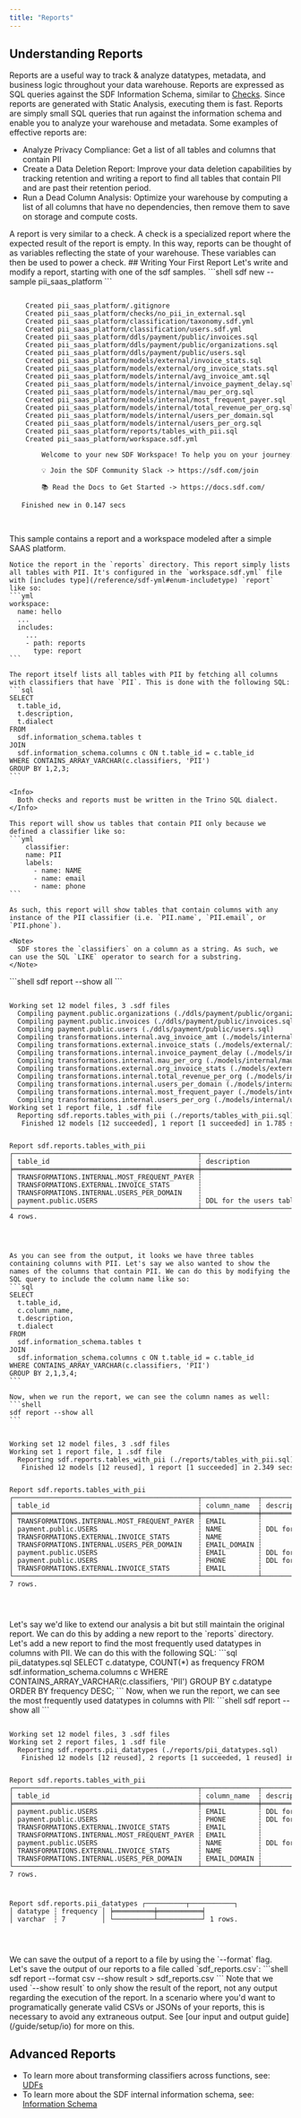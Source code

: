 ```yaml
---
title: "Reports"
---
```


## Understanding Reports
Reports are a useful way to track & analyze datatypes, metadata, and business logic throughout your data warehouse. Reports are expressed as SQL queries against the SDF Information Schema, similar to [Checks](/guide/data-quality/checks). Since reports are generated with Static Analysis, executing them is fast.
Reports are simply small SQL queries that run against the information schema and enable you to analyze your warehouse and metadata. Some examples of effective reports are:

 - Analyze Privacy Compliance: Get a list of all tables and columns that contain PII
 - Create a Data Deletion Report: Improve your data deletion capabilities by tracking retention and writing a report to find all tables that contain PII and are past their retention period.
 - Run a Dead Column Analysis: Optimize your warehouse by computing a list of all columns that have no dependencies, then remove them to save on storage and compute costs.
<Note>
  A report is very similar to a check. A check is a specialized report where the expected result of the report is empty.
  In this way, reports can be thought of as variables reflecting the state of your warehouse. These variables can then be used to power a check. 
</Note>
## Writing Your First Report
Let's write and modify a report, starting with one of the sdf samples.

<Steps>
  <Step title="Create a new SDF Project">
    ```shell
    sdf new --sample pii_saas_platform
    ```

<div className="bg-[#0F1117] dark:bg-codeblock rounded-xl dark:ring-1 dark:ring-gray-800/50 relative">
<pre style={{ fontFamily: 'monospace', backgroundColor: 'transparent' }} className='language-shell'>
<code className='language-shell'>
&nbsp;&nbsp;&nbsp;&nbsp;Created&nbsp;pii_saas_platform/.gitignore
&nbsp;&nbsp;&nbsp;&nbsp;Created&nbsp;pii_saas_platform/checks/no_pii_in_external.sql
&nbsp;&nbsp;&nbsp;&nbsp;Created&nbsp;pii_saas_platform/classification/taxonomy.sdf.yml
&nbsp;&nbsp;&nbsp;&nbsp;Created&nbsp;pii_saas_platform/classification/users.sdf.yml
&nbsp;&nbsp;&nbsp;&nbsp;Created&nbsp;pii_saas_platform/ddls/payment/public/invoices.sql
&nbsp;&nbsp;&nbsp;&nbsp;Created&nbsp;pii_saas_platform/ddls/payment/public/organizations.sql
&nbsp;&nbsp;&nbsp;&nbsp;Created&nbsp;pii_saas_platform/ddls/payment/public/users.sql
&nbsp;&nbsp;&nbsp;&nbsp;Created&nbsp;pii_saas_platform/models/external/invoice_stats.sql
&nbsp;&nbsp;&nbsp;&nbsp;Created&nbsp;pii_saas_platform/models/external/org_invoice_stats.sql
&nbsp;&nbsp;&nbsp;&nbsp;Created&nbsp;pii_saas_platform/models/internal/avg_invoice_amt.sql
&nbsp;&nbsp;&nbsp;&nbsp;Created&nbsp;pii_saas_platform/models/internal/invoice_payment_delay.sql
&nbsp;&nbsp;&nbsp;&nbsp;Created&nbsp;pii_saas_platform/models/internal/mau_per_org.sql
&nbsp;&nbsp;&nbsp;&nbsp;Created&nbsp;pii_saas_platform/models/internal/most_frequent_payer.sql
&nbsp;&nbsp;&nbsp;&nbsp;Created&nbsp;pii_saas_platform/models/internal/total_revenue_per_org.sql
&nbsp;&nbsp;&nbsp;&nbsp;Created&nbsp;pii_saas_platform/models/internal/users_per_domain.sql
&nbsp;&nbsp;&nbsp;&nbsp;Created&nbsp;pii_saas_platform/models/internal/users_per_org.sql
&nbsp;&nbsp;&nbsp;&nbsp;Created&nbsp;pii_saas_platform/reports/tables_with_pii.sql
&nbsp;&nbsp;&nbsp;&nbsp;Created&nbsp;pii_saas_platform/workspace.sdf.yml
&nbsp;
&nbsp;&nbsp;&nbsp;&nbsp;&nbsp;&nbsp;&nbsp;&nbsp;Welcome&nbsp;to&nbsp;your&nbsp;new&nbsp;SDF&nbsp;Workspace!&nbsp;To&nbsp;help&nbsp;you&nbsp;on&nbsp;your&nbsp;journey:
&nbsp;&nbsp;&nbsp;&nbsp;&nbsp;&nbsp;&nbsp;&nbsp;
&nbsp;&nbsp;&nbsp;&nbsp;&nbsp;&nbsp;&nbsp;&nbsp;💡&nbsp;Join&nbsp;the&nbsp;SDF&nbsp;Community&nbsp;Slack&nbsp;&#45;&gt;&nbsp;https://sdf.com/join&nbsp;
&nbsp;&nbsp;&nbsp;&nbsp;&nbsp;&nbsp;&nbsp;&nbsp;
&nbsp;&nbsp;&nbsp;&nbsp;&nbsp;&nbsp;&nbsp;&nbsp;📚&nbsp;Read&nbsp;the&nbsp;Docs&nbsp;to&nbsp;Get&nbsp;Started&nbsp;&#45;&gt;&nbsp;https://docs.sdf.com/
&nbsp;&nbsp;&nbsp;&nbsp;&nbsp;&nbsp;&nbsp;&nbsp;
&nbsp;&nbsp;&nbsp;Finished&nbsp;new&nbsp;in&nbsp;0.147&nbsp;secs

</code>
</pre>
</div>
    This sample contains a report and a workspace modeled after a simple SAAS platform.

    Notice the report in the `reports` directory. This report simply lists all tables with PII. It's configured in the `workspace.sdf.yml` file with [includes type](/reference/sdf-yml#enum-includetype) `report` like so:
    ```yml
    workspace:
      name: hello
      ...
      includes:
        ...
        - path: reports
          type: report
    ```

    The report itself lists all tables with PII by fetching all columns with classifiers that have `PII`. This is done with the following SQL:
    ```sql
    SELECT 
      t.table_id, 
      t.description, 
      t.dialect
    FROM 
      sdf.information_schema.tables t
    JOIN 
      sdf.information_schema.columns c ON t.table_id = c.table_id
    WHERE CONTAINS_ARRAY_VARCHAR(c.classifiers, 'PII')
    GROUP BY 1,2,3;
    ```

    <Info>
      Both checks and reports must be written in the Trino SQL dialect.
    </Info>

    This report will show us tables that contain PII only because we defined a classifier like so:
    ```yml
        classifier:
        name: PII
        labels: 
          - name: NAME
          - name: email
          - name: phone
    ```

    As such, this report will show tables that contain columns with any instance of the PII classifier (i.e. `PII.name`, `PII.email`, or `PII.phone`).

    <Note>
      SDF stores the `classifiers` on a column as a string. As such, we can use the SQL `LIKE` operator to search for a substring.
    </Note>
  </Step>
  <Step title="Run & Modify a Report">
    ```shell
    sdf report --show all
    ```

<div className="bg-[#0F1117] dark:bg-codeblock rounded-xl dark:ring-1 dark:ring-gray-800/50 relative">
<pre style={{ fontFamily: 'monospace', backgroundColor: 'transparent' }} className='language-shell'>
<code className='language-shell'>
Working&nbsp;set&nbsp;12&nbsp;model&nbsp;files,&nbsp;3&nbsp;.sdf&nbsp;files
&nbsp;&nbsp;Compiling&nbsp;payment.public.organizations&nbsp;(./ddls/payment/public/organizations.sql)
&nbsp;&nbsp;Compiling&nbsp;payment.public.invoices&nbsp;(./ddls/payment/public/invoices.sql)
&nbsp;&nbsp;Compiling&nbsp;payment.public.users&nbsp;(./ddls/payment/public/users.sql)
&nbsp;&nbsp;Compiling&nbsp;transformations.internal.avg_invoice_amt&nbsp;(./models/internal/avg_invoice_amt.sql)
&nbsp;&nbsp;Compiling&nbsp;transformations.external.invoice_stats&nbsp;(./models/external/invoice_stats.sql)
&nbsp;&nbsp;Compiling&nbsp;transformations.internal.invoice_payment_delay&nbsp;(./models/internal/invoice_payment_delay.sql)
&nbsp;&nbsp;Compiling&nbsp;transformations.internal.mau_per_org&nbsp;(./models/internal/mau_per_org.sql)
&nbsp;&nbsp;Compiling&nbsp;transformations.external.org_invoice_stats&nbsp;(./models/external/org_invoice_stats.sql)
&nbsp;&nbsp;Compiling&nbsp;transformations.internal.total_revenue_per_org&nbsp;(./models/internal/total_revenue_per_org.sql)
&nbsp;&nbsp;Compiling&nbsp;transformations.internal.users_per_domain&nbsp;(./models/internal/users_per_domain.sql)
&nbsp;&nbsp;Compiling&nbsp;transformations.internal.most_frequent_payer&nbsp;(./models/internal/most_frequent_payer.sql)
&nbsp;&nbsp;Compiling&nbsp;transformations.internal.users_per_org&nbsp;(./models/internal/users_per_org.sql)
Working&nbsp;set&nbsp;1&nbsp;report&nbsp;file,&nbsp;1&nbsp;.sdf&nbsp;file
&nbsp;&nbsp;Reporting&nbsp;sdf.reports.tables_with_pii&nbsp;(./reports/tables_with_pii.sql)
&nbsp;&nbsp;&nbsp;Finished&nbsp;12&nbsp;models&nbsp;[12&nbsp;succeeded],&nbsp;1&nbsp;report&nbsp;[1&nbsp;succeeded]&nbsp;in&nbsp;1.785&nbsp;secs

Report&nbsp;sdf.reports.tables_with_pii
┌──────────────────────────────────────────────┬─────────────────────────┬───────────┐
│&nbsp;table_id&nbsp;&nbsp;&nbsp;&nbsp;&nbsp;&nbsp;&nbsp;&nbsp;&nbsp;&nbsp;&nbsp;&nbsp;&nbsp;&nbsp;&nbsp;&nbsp;&nbsp;&nbsp;&nbsp;&nbsp;&nbsp;&nbsp;&nbsp;&nbsp;&nbsp;&nbsp;&nbsp;&nbsp;&nbsp;&nbsp;&nbsp;&nbsp;&nbsp;&nbsp;&nbsp;&nbsp;&nbsp;┆&nbsp;description&nbsp;&nbsp;&nbsp;&nbsp;&nbsp;&nbsp;&nbsp;&nbsp;&nbsp;&nbsp;&nbsp;&nbsp;&nbsp;┆&nbsp;dialect&nbsp;&nbsp;&nbsp;│
╞══════════════════════════════════════════════╪═════════════════════════╪═══════════╡
│&nbsp;TRANSFORMATIONS.INTERNAL.MOST_FREQUENT_PAYER&nbsp;┆&nbsp;&nbsp;&nbsp;&nbsp;&nbsp;&nbsp;&nbsp;&nbsp;&nbsp;&nbsp;&nbsp;&nbsp;&nbsp;&nbsp;&nbsp;&nbsp;&nbsp;&nbsp;&nbsp;&nbsp;&nbsp;&nbsp;&nbsp;&nbsp;&nbsp;┆&nbsp;snowflake&nbsp;│
│&nbsp;TRANSFORMATIONS.EXTERNAL.INVOICE_STATS&nbsp;&nbsp;&nbsp;&nbsp;&nbsp;&nbsp;&nbsp;┆&nbsp;&nbsp;&nbsp;&nbsp;&nbsp;&nbsp;&nbsp;&nbsp;&nbsp;&nbsp;&nbsp;&nbsp;&nbsp;&nbsp;&nbsp;&nbsp;&nbsp;&nbsp;&nbsp;&nbsp;&nbsp;&nbsp;&nbsp;&nbsp;&nbsp;┆&nbsp;snowflake&nbsp;│
│&nbsp;TRANSFORMATIONS.INTERNAL.USERS_PER_DOMAIN&nbsp;&nbsp;&nbsp;&nbsp;┆&nbsp;&nbsp;&nbsp;&nbsp;&nbsp;&nbsp;&nbsp;&nbsp;&nbsp;&nbsp;&nbsp;&nbsp;&nbsp;&nbsp;&nbsp;&nbsp;&nbsp;&nbsp;&nbsp;&nbsp;&nbsp;&nbsp;&nbsp;&nbsp;&nbsp;┆&nbsp;snowflake&nbsp;│
│&nbsp;payment.public.USERS&nbsp;&nbsp;&nbsp;&nbsp;&nbsp;&nbsp;&nbsp;&nbsp;&nbsp;&nbsp;&nbsp;&nbsp;&nbsp;&nbsp;&nbsp;&nbsp;&nbsp;&nbsp;&nbsp;&nbsp;&nbsp;&nbsp;&nbsp;&nbsp;&nbsp;┆&nbsp;DDL&nbsp;for&nbsp;the&nbsp;users&nbsp;table&nbsp;┆&nbsp;snowflake&nbsp;│
└──────────────────────────────────────────────┴─────────────────────────┴───────────┘
4&nbsp;rows.

</code>
</pre>
</div>

    As you can see from the output, it looks we have three tables containing columns with PII. Let's say we also wanted to show the names of the columns that contain PII. We can do this by modifying the SQL query to include the column name like so:
    ```sql
    SELECT 
      t.table_id, 
      c.column_name,
      t.description, 
      t.dialect
    FROM 
      sdf.information_schema.tables t
    JOIN 
      sdf.information_schema.columns c ON t.table_id = c.table_id
    WHERE CONTAINS_ARRAY_VARCHAR(c.classifiers, 'PII')
    GROUP BY 2,1,3,4;
    ```

    Now, when we run the report, we can see the column names as well:
    ```shell
    sdf report --show all
    ```
<div className="bg-[#0F1117] dark:bg-codeblock rounded-xl dark:ring-1 dark:ring-gray-800/50 relative">
<pre style={{ fontFamily: 'monospace', backgroundColor: 'transparent' }} className='language-shell'>
<code className='language-shell'>
Working&nbsp;set&nbsp;12&nbsp;model&nbsp;files,&nbsp;3&nbsp;.sdf&nbsp;files
Working&nbsp;set&nbsp;1&nbsp;report&nbsp;file,&nbsp;1&nbsp;.sdf&nbsp;file
&nbsp;&nbsp;Reporting&nbsp;sdf.reports.tables_with_pii&nbsp;(./reports/tables_with_pii.sql)
&nbsp;&nbsp;&nbsp;Finished&nbsp;12&nbsp;models&nbsp;[12&nbsp;reused],&nbsp;1&nbsp;report&nbsp;[1&nbsp;succeeded]&nbsp;in&nbsp;2.349&nbsp;secs

Report&nbsp;sdf.reports.tables_with_pii
┌──────────────────────────────────────────────┬──────────────┬─────────────────────────┬───────────┐
│&nbsp;table_id&nbsp;&nbsp;&nbsp;&nbsp;&nbsp;&nbsp;&nbsp;&nbsp;&nbsp;&nbsp;&nbsp;&nbsp;&nbsp;&nbsp;&nbsp;&nbsp;&nbsp;&nbsp;&nbsp;&nbsp;&nbsp;&nbsp;&nbsp;&nbsp;&nbsp;&nbsp;&nbsp;&nbsp;&nbsp;&nbsp;&nbsp;&nbsp;&nbsp;&nbsp;&nbsp;&nbsp;&nbsp;┆&nbsp;column_name&nbsp;&nbsp;┆&nbsp;description&nbsp;&nbsp;&nbsp;&nbsp;&nbsp;&nbsp;&nbsp;&nbsp;&nbsp;&nbsp;&nbsp;&nbsp;&nbsp;┆&nbsp;dialect&nbsp;&nbsp;&nbsp;│
╞══════════════════════════════════════════════╪══════════════╪═════════════════════════╪═══════════╡
│&nbsp;TRANSFORMATIONS.INTERNAL.MOST_FREQUENT_PAYER&nbsp;┆&nbsp;EMAIL&nbsp;&nbsp;&nbsp;&nbsp;&nbsp;&nbsp;&nbsp;&nbsp;┆&nbsp;&nbsp;&nbsp;&nbsp;&nbsp;&nbsp;&nbsp;&nbsp;&nbsp;&nbsp;&nbsp;&nbsp;&nbsp;&nbsp;&nbsp;&nbsp;&nbsp;&nbsp;&nbsp;&nbsp;&nbsp;&nbsp;&nbsp;&nbsp;&nbsp;┆&nbsp;snowflake&nbsp;│
│&nbsp;payment.public.USERS&nbsp;&nbsp;&nbsp;&nbsp;&nbsp;&nbsp;&nbsp;&nbsp;&nbsp;&nbsp;&nbsp;&nbsp;&nbsp;&nbsp;&nbsp;&nbsp;&nbsp;&nbsp;&nbsp;&nbsp;&nbsp;&nbsp;&nbsp;&nbsp;&nbsp;┆&nbsp;NAME&nbsp;&nbsp;&nbsp;&nbsp;&nbsp;&nbsp;&nbsp;&nbsp;&nbsp;┆&nbsp;DDL&nbsp;for&nbsp;the&nbsp;users&nbsp;table&nbsp;┆&nbsp;snowflake&nbsp;│
│&nbsp;TRANSFORMATIONS.EXTERNAL.INVOICE_STATS&nbsp;&nbsp;&nbsp;&nbsp;&nbsp;&nbsp;&nbsp;┆&nbsp;NAME&nbsp;&nbsp;&nbsp;&nbsp;&nbsp;&nbsp;&nbsp;&nbsp;&nbsp;┆&nbsp;&nbsp;&nbsp;&nbsp;&nbsp;&nbsp;&nbsp;&nbsp;&nbsp;&nbsp;&nbsp;&nbsp;&nbsp;&nbsp;&nbsp;&nbsp;&nbsp;&nbsp;&nbsp;&nbsp;&nbsp;&nbsp;&nbsp;&nbsp;&nbsp;┆&nbsp;snowflake&nbsp;│
│&nbsp;TRANSFORMATIONS.INTERNAL.USERS_PER_DOMAIN&nbsp;&nbsp;&nbsp;&nbsp;┆&nbsp;EMAIL_DOMAIN&nbsp;┆&nbsp;&nbsp;&nbsp;&nbsp;&nbsp;&nbsp;&nbsp;&nbsp;&nbsp;&nbsp;&nbsp;&nbsp;&nbsp;&nbsp;&nbsp;&nbsp;&nbsp;&nbsp;&nbsp;&nbsp;&nbsp;&nbsp;&nbsp;&nbsp;&nbsp;┆&nbsp;snowflake&nbsp;│
│&nbsp;payment.public.USERS&nbsp;&nbsp;&nbsp;&nbsp;&nbsp;&nbsp;&nbsp;&nbsp;&nbsp;&nbsp;&nbsp;&nbsp;&nbsp;&nbsp;&nbsp;&nbsp;&nbsp;&nbsp;&nbsp;&nbsp;&nbsp;&nbsp;&nbsp;&nbsp;&nbsp;┆&nbsp;EMAIL&nbsp;&nbsp;&nbsp;&nbsp;&nbsp;&nbsp;&nbsp;&nbsp;┆&nbsp;DDL&nbsp;for&nbsp;the&nbsp;users&nbsp;table&nbsp;┆&nbsp;snowflake&nbsp;│
│&nbsp;payment.public.USERS&nbsp;&nbsp;&nbsp;&nbsp;&nbsp;&nbsp;&nbsp;&nbsp;&nbsp;&nbsp;&nbsp;&nbsp;&nbsp;&nbsp;&nbsp;&nbsp;&nbsp;&nbsp;&nbsp;&nbsp;&nbsp;&nbsp;&nbsp;&nbsp;&nbsp;┆&nbsp;PHONE&nbsp;&nbsp;&nbsp;&nbsp;&nbsp;&nbsp;&nbsp;&nbsp;┆&nbsp;DDL&nbsp;for&nbsp;the&nbsp;users&nbsp;table&nbsp;┆&nbsp;snowflake&nbsp;│
│&nbsp;TRANSFORMATIONS.EXTERNAL.INVOICE_STATS&nbsp;&nbsp;&nbsp;&nbsp;&nbsp;&nbsp;&nbsp;┆&nbsp;EMAIL&nbsp;&nbsp;&nbsp;&nbsp;&nbsp;&nbsp;&nbsp;&nbsp;┆&nbsp;&nbsp;&nbsp;&nbsp;&nbsp;&nbsp;&nbsp;&nbsp;&nbsp;&nbsp;&nbsp;&nbsp;&nbsp;&nbsp;&nbsp;&nbsp;&nbsp;&nbsp;&nbsp;&nbsp;&nbsp;&nbsp;&nbsp;&nbsp;&nbsp;┆&nbsp;snowflake&nbsp;│
└──────────────────────────────────────────────┴──────────────┴─────────────────────────┴───────────┘
7&nbsp;rows.

</code>
</pre>
</div>
  </Step>
  <Step title="Add a New Report">
    Let's say we'd like to extend our analysis a bit but still maintain the original report. We can do this by adding a new report to the `reports` directory. Let's add a new report to find the most frequently used datatypes in columns with PII. We can do this with the following SQL:
    ```sql pii_datatypes.sql
      SELECT c.datatype, COUNT(*) as frequency
      FROM sdf.information_schema.columns c
      WHERE CONTAINS_ARRAY_VARCHAR(c.classifiers, 'PII')
      GROUP BY c.datatype 
      ORDER BY frequency DESC;
    ```
    Now, when we run the report, we can see the most frequently used datatypes in columns with PII:
    ```shell
    sdf report --show all
    ```


<div className="bg-[#0F1117] dark:bg-codeblock rounded-xl dark:ring-1 dark:ring-gray-800/50 relative">
<pre style={{ fontFamily: 'monospace', backgroundColor: 'transparent' }} className='language-shell'>
<code className='language-shell'>
Working&nbsp;set&nbsp;12&nbsp;model&nbsp;files,&nbsp;3&nbsp;.sdf&nbsp;files
Working&nbsp;set&nbsp;2&nbsp;report&nbsp;files,&nbsp;1&nbsp;.sdf&nbsp;file
&nbsp;&nbsp;Reporting&nbsp;sdf.reports.pii_datatypes&nbsp;(./reports/pii_datatypes.sql)
&nbsp;&nbsp;&nbsp;Finished&nbsp;12&nbsp;models&nbsp;[12&nbsp;reused],&nbsp;2&nbsp;reports&nbsp;[1&nbsp;succeeded,&nbsp;1&nbsp;reused]&nbsp;in&nbsp;2.381&nbsp;secs

Report&nbsp;sdf.reports.tables_with_pii
┌──────────────────────────────────────────────┬──────────────┬─────────────────────────┬───────────┐
│&nbsp;table_id&nbsp;&nbsp;&nbsp;&nbsp;&nbsp;&nbsp;&nbsp;&nbsp;&nbsp;&nbsp;&nbsp;&nbsp;&nbsp;&nbsp;&nbsp;&nbsp;&nbsp;&nbsp;&nbsp;&nbsp;&nbsp;&nbsp;&nbsp;&nbsp;&nbsp;&nbsp;&nbsp;&nbsp;&nbsp;&nbsp;&nbsp;&nbsp;&nbsp;&nbsp;&nbsp;&nbsp;&nbsp;┆&nbsp;column_name&nbsp;&nbsp;┆&nbsp;description&nbsp;&nbsp;&nbsp;&nbsp;&nbsp;&nbsp;&nbsp;&nbsp;&nbsp;&nbsp;&nbsp;&nbsp;&nbsp;┆&nbsp;dialect&nbsp;&nbsp;&nbsp;│
╞══════════════════════════════════════════════╪══════════════╪═════════════════════════╪═══════════╡
│&nbsp;payment.public.USERS&nbsp;&nbsp;&nbsp;&nbsp;&nbsp;&nbsp;&nbsp;&nbsp;&nbsp;&nbsp;&nbsp;&nbsp;&nbsp;&nbsp;&nbsp;&nbsp;&nbsp;&nbsp;&nbsp;&nbsp;&nbsp;&nbsp;&nbsp;&nbsp;&nbsp;┆&nbsp;EMAIL&nbsp;&nbsp;&nbsp;&nbsp;&nbsp;&nbsp;&nbsp;&nbsp;┆&nbsp;DDL&nbsp;for&nbsp;the&nbsp;users&nbsp;table&nbsp;┆&nbsp;snowflake&nbsp;│
│&nbsp;payment.public.USERS&nbsp;&nbsp;&nbsp;&nbsp;&nbsp;&nbsp;&nbsp;&nbsp;&nbsp;&nbsp;&nbsp;&nbsp;&nbsp;&nbsp;&nbsp;&nbsp;&nbsp;&nbsp;&nbsp;&nbsp;&nbsp;&nbsp;&nbsp;&nbsp;&nbsp;┆&nbsp;PHONE&nbsp;&nbsp;&nbsp;&nbsp;&nbsp;&nbsp;&nbsp;&nbsp;┆&nbsp;DDL&nbsp;for&nbsp;the&nbsp;users&nbsp;table&nbsp;┆&nbsp;snowflake&nbsp;│
│&nbsp;TRANSFORMATIONS.EXTERNAL.INVOICE_STATS&nbsp;&nbsp;&nbsp;&nbsp;&nbsp;&nbsp;&nbsp;┆&nbsp;EMAIL&nbsp;&nbsp;&nbsp;&nbsp;&nbsp;&nbsp;&nbsp;&nbsp;┆&nbsp;&nbsp;&nbsp;&nbsp;&nbsp;&nbsp;&nbsp;&nbsp;&nbsp;&nbsp;&nbsp;&nbsp;&nbsp;&nbsp;&nbsp;&nbsp;&nbsp;&nbsp;&nbsp;&nbsp;&nbsp;&nbsp;&nbsp;&nbsp;&nbsp;┆&nbsp;snowflake&nbsp;│
│&nbsp;TRANSFORMATIONS.INTERNAL.MOST_FREQUENT_PAYER&nbsp;┆&nbsp;EMAIL&nbsp;&nbsp;&nbsp;&nbsp;&nbsp;&nbsp;&nbsp;&nbsp;┆&nbsp;&nbsp;&nbsp;&nbsp;&nbsp;&nbsp;&nbsp;&nbsp;&nbsp;&nbsp;&nbsp;&nbsp;&nbsp;&nbsp;&nbsp;&nbsp;&nbsp;&nbsp;&nbsp;&nbsp;&nbsp;&nbsp;&nbsp;&nbsp;&nbsp;┆&nbsp;snowflake&nbsp;│
│&nbsp;payment.public.USERS&nbsp;&nbsp;&nbsp;&nbsp;&nbsp;&nbsp;&nbsp;&nbsp;&nbsp;&nbsp;&nbsp;&nbsp;&nbsp;&nbsp;&nbsp;&nbsp;&nbsp;&nbsp;&nbsp;&nbsp;&nbsp;&nbsp;&nbsp;&nbsp;&nbsp;┆&nbsp;NAME&nbsp;&nbsp;&nbsp;&nbsp;&nbsp;&nbsp;&nbsp;&nbsp;&nbsp;┆&nbsp;DDL&nbsp;for&nbsp;the&nbsp;users&nbsp;table&nbsp;┆&nbsp;snowflake&nbsp;│
│&nbsp;TRANSFORMATIONS.EXTERNAL.INVOICE_STATS&nbsp;&nbsp;&nbsp;&nbsp;&nbsp;&nbsp;&nbsp;┆&nbsp;NAME&nbsp;&nbsp;&nbsp;&nbsp;&nbsp;&nbsp;&nbsp;&nbsp;&nbsp;┆&nbsp;&nbsp;&nbsp;&nbsp;&nbsp;&nbsp;&nbsp;&nbsp;&nbsp;&nbsp;&nbsp;&nbsp;&nbsp;&nbsp;&nbsp;&nbsp;&nbsp;&nbsp;&nbsp;&nbsp;&nbsp;&nbsp;&nbsp;&nbsp;&nbsp;┆&nbsp;snowflake&nbsp;│
│&nbsp;TRANSFORMATIONS.INTERNAL.USERS_PER_DOMAIN&nbsp;&nbsp;&nbsp;&nbsp;┆&nbsp;EMAIL_DOMAIN&nbsp;┆&nbsp;&nbsp;&nbsp;&nbsp;&nbsp;&nbsp;&nbsp;&nbsp;&nbsp;&nbsp;&nbsp;&nbsp;&nbsp;&nbsp;&nbsp;&nbsp;&nbsp;&nbsp;&nbsp;&nbsp;&nbsp;&nbsp;&nbsp;&nbsp;&nbsp;┆&nbsp;snowflake&nbsp;│
└──────────────────────────────────────────────┴──────────────┴─────────────────────────┴───────────┘
7&nbsp;rows.

Report&nbsp;sdf.reports.pii_datatypes
┌──────────┬───────────┐
│&nbsp;datatype&nbsp;┆&nbsp;frequency&nbsp;│
╞══════════╪═══════════╡
│&nbsp;varchar&nbsp;&nbsp;┆&nbsp;7&nbsp;&nbsp;&nbsp;&nbsp;&nbsp;&nbsp;&nbsp;&nbsp;&nbsp;│
└──────────┴───────────┘
1&nbsp;rows.

</code>
</pre>
</div>
  </Step>
  <Step title="Save the Output (Optional)">
    We can save the output of a report to a file by using the `--format` flag. Let's save the output of our reports to a file called `sdf_reports.csv`:
    ```shell
    sdf report --format csv --show result > sdf_reports.csv
    ```
    <Note>
      Note that we used `--show result` to only show the result of the report, not any output regarding the execution of the report. In a scenario where you'd want to programatically generate valid CSVs or JSONs of your reports, this is necessary to avoid any extraneous output. See [our input and output guide](/guide/setup/io) for more on this.
    </Note> 
  </Step>
</Steps>

## Advanced Reports

 - To learn more about transforming classifiers across functions, see: [UDFs](/guide/advanced/udf)
 - To learn more about the SDF internal information schema, see: [Information Schema](/reference/sdf-information-schema)
